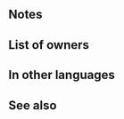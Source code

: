 {{Weapon Infobox
|tagid=SID_巨人姉妹の弓
|intID=2892
|userVersion1=Bow
|userVersion2=Arrow
|exclusive=1
|weaponType=Bow
|cost=400
|might=14
|range=2
|cooldown=-1
|effectiveness=Flying
|effect=Accelerates Special trigger (cooldown count-1). Effective against flying foes. If unit initiates combat or is within 2 spaces of an ally, inflicts Atk/Spd/Def-5 on foe during combat and inflicts penalty on foe's Atk/Spd/Def during combat = current bonus on each of unit's Atk/Spd/Def. Calculates each stat penalty independently.<br>Effect:【Pathfinder】<br><br>【Pathfinder】<br>When an ally moves through unit's space, that space is counted as 0 spaces moved instead of 1 space. (Unit's space can be freely added to ally's normal movement. Applies only to allies with movement types that allow movement through unit's space.)
|statModifiers=0,14,0,0,0
|required=Silver Bow
|properties=
}}
==Notes==
{{Effective damage bonus|flying}}
{{IfUnitInitiates}}
{{CombatReductionfromBonus}}
{{Pathfinder}}
==List of owners==
{{Skill Hero List}}
==In other languages==
{{OtherLanguages
|japanese=巨人姉妹の弓
|german=Jötnarbogen
|spanishEU=Arco de gigante
|spanishLA=Arco de gigante
|french=Arc de géantes
|italian=Arco gigantesse
|chineseTW=巨人姊妹之弓
|portuguese=Arco dos jötnar
}}
==See also==
{{See also skills|cond=Description LIKE '%Atk/Spd/Def-%during combat%' OR Description LIKE '%【Pathfinder】%' OR Description LIKE '%inflicts Atk/Spd/Def% during combat = current bonus on unit\'s Atk/Spd/Def%'|columns=3}}
{{Weapons Navbox}}